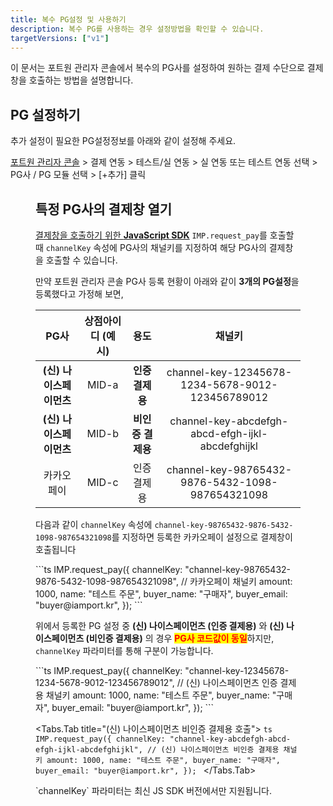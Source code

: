 ```yaml
---
title: 복수 PG설정 및 사용하기
description: 복수 PG를 사용하는 경우 설정방법을 확인할 수 있습니다.
targetVersions: ["v1"]
---
```




이 문서는 포트원 관리자 콘솔에서 복수의 PG사를 설정하여 원하는 결제 수단으로 결제창을 호출하는 방법을 설명합니다.

## PG 설정하기

추가 설정이 필요한 PG설정정보를 아래와 같이 설정해 주세요.

[포트원 관리자 콘솔](https://admin.portone.io/) > 결제 연동 > 테스트/실 연동 > 실 연동 또는 테스트
연동 선택 > PG사 / PG 모듈 선택 > \[+추가] 클릭

<Figure src={image1} />

## 특정 PG사의 결제창 열기 <a href="#pg" id="pg" />

결제창을 호출하기 위한 [**JavaScript SDK**](/opi/ko/integration/sdk/javascript-sdk/readme) `IMP.request_pay`를
호출할 때 `channelKey` 속성에 PG사의 채널키를 지정하여 해당 PG사의 결제창을 호출할 수 있습니다.

만약 포트원 관리자 콘솔 PG사 등록 현황이 아래와 같이 **3개의 PG설정**을 등록했다고 가정해 보면,

|          PG사         |상점아이디 (예시)|       용도      |                     채널키                     |
|:---------------------:|:---------------:|:---------------:|:----------------------------------------------:|
|**(신) 나이스페이먼츠**|      MID-a      | **인증 결제용** |channel-key-12345678-1234-5678-9012-123456789012|
|**(신) 나이스페이먼츠**|      MID-b      |**비인증 결제용**|channel-key-abcdefgh-abcd-efgh-ijkl-abcdefghijkl|
|       카카오페이      |      MID-c      |   인증 결제용   |channel-key-98765432-9876-5432-1098-987654321098|

다음과 같이 `channelKey` 속성에 `channel-key-98765432-9876-5432-1098-987654321098`를 지정하면 등록한 카카오페이 설정으로 결제창이 호출됩니다

<Tabs>
  <Tabs.Tab title="카카오페이 호출">
    ```ts
    IMP.request_pay({
      channelKey: "channel-key-98765432-9876-5432-1098-987654321098", // 카카오페이 채널키
      amount: 1000,
      name: "테스트 주문",
      buyer_name: "구매자",
      buyer_email: "buyer@iamport.kr",
    });
    ```
  </Tabs.Tab>
</Tabs>

위에서 등록한 PG 설정 중 **(신) 나이스페이먼츠 (인증 결제용)** 와 **(신) 나이스페이먼츠 (비인증 결제용)** 의 경우 <mark style="color:red;">**PG사 코드값이 동일**</mark>하지만, `channelKey` 파라미터를 통해 구분이 가능합니다.

<Tabs>
  <Tabs.Tab title="(신) 나이스페이먼츠 인증 결제용 호출">
    ```ts
    IMP.request_pay({
      channelKey: "channel-key-12345678-1234-5678-9012-123456789012", // (신) 나이스페이먼츠 인증 결제용 채널키
      amount: 1000,
      name: "테스트 주문",
      buyer_name: "구매자",
      buyer_email: "buyer@iamport.kr",
    });
    ```
  </Tabs.Tab>

  <Tabs.Tab title="(신) 나이스페이먼츠 비인증 결제용 호출">
    ```ts
    IMP.request_pay({
      channelKey: "channel-key-abcdefgh-abcd-efgh-ijkl-abcdefghijkl", // (신) 나이스페이먼츠 비인증 결제용 채널키
      amount: 1000,
      name: "테스트 주문",
      buyer_name: "구매자",
      buyer_email: "buyer@iamport.kr",
    });
    ```
  </Tabs.Tab>
</Tabs>

<Hint style="info">
  `channelKey` 파라미터는 최신 JS SDK 버전에서만 지원됩니다.
</Hint>
